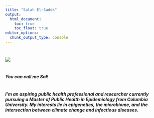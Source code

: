 ```yaml
---
title: "Salah El-Sadek"
output: 
  html_document:
    toc: true
    toc_float: true
editor_options: 
  chunk_output_type: console
---
```


#
#
#
#

![](./image.jpg)

#
#
#
#### ***You can call me Sal!***
#
#
#####  I'm an aspiring public health professional and researcher currently pursuing a Master of Public Health in Epidemiology from Columbia University. My interests lie in epigenetics, the microbiome, and the intersection between climate change and infectious diseases.


